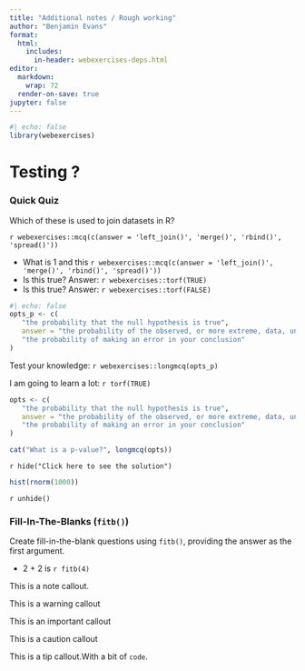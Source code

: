 ```yaml
---
title: "Additional notes / Rough working"
author: "Benjamin Evans"
format: 
  html:
    includes:
      in-header: webexercises-deps.html
editor:
  markdown:
    wrap: 72
  render-on-save: true
jupyter: false
---
```


```r
#| echo: false
library(webexercises)
```

# Testing ?

::: {.challenge}
### Quick Quiz

Which of these is used to join datasets in R?

`r webexercises::mcq(c(answer = 'left_join()', 'merge()', 'rbind()', 'spread()'))`

:::

- What is 1 and this `r webexercises::mcq(c(answer = 'left_join()', 'merge()', 'rbind()', 'spread()'))`
- Is this true? Answer: `r webexercises::torf(TRUE)`
- Is this true? Answer: `r webexercises::torf(FALSE)`

```r
#| echo: false
opts_p <- c(
   "the probability that the null hypothesis is true",
   answer = "the probability of the observed, or more extreme, data, under the assumption that the null-hypothesis is true",
   "the probability of making an error in your conclusion"
)
```
Test your knowledge:
`r webexercises::longmcq(opts_p)`


::: {.webex-check .webex-box}

I am going to learn a lot: `r torf(TRUE)`

```r
opts <- c(
   "the probability that the null hypothesis is true",
   answer = "the probability of the observed, or more extreme, data, under the assumption that the null-hypothesis is true",
   "the probability of making an error in your conclusion"
)

cat("What is a p-value?", longmcq(opts))
```

:::


`r hide("Click here to see the solution")`

```r
hist(rnorm(1000))
```

`r unhide()`

### Fill-In-The-Blanks (`fitb()`)

Create fill-in-the-blank questions using `fitb()`, providing the answer as the first argument.

- 2 + 2 is `r fitb(4)`

::: {.callout-note}
This is a note callout.
:::

::: {.callout-warning}
This is a warning callout
:::

::: {.callout-important}
This is an important callout
:::

::: {.callout-caution}
This is a caution callout
:::

::: {.callout-tip}
This is a tip callout.With a bit of `code`.
:::